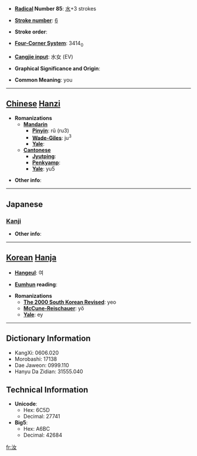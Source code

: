 * '''[[Wiktionary:Chinese radical index| Radical]] Number 85''': [[Wiktionary:Chinese radical index 水|水]]+3 strokes

* '''[[Wiktionary:Chinese total strokes index|Stroke number]]''': [[Wiktionary:Chinese total strokes index 6|6]]

* '''Stroke order''': 

* '''[[Wiktionary:Chinese four corner index|Four-Corner System]]''': 3414<sub>0</sub>

* '''[[Wiktionary:Chinese Cangjie index|Cangjie input]]''': 水女 (EV)

* '''Graphical Significance and Origin''': 

* '''Common Meaning''': you

----

== [[Chinese]] [[Hanzi]] ==

* '''Romanizations'''
** '''[[Mandarin]]'''
*** '''[[Pinyin]]''': rǔ (ru3)
*** '''[[Wade-Giles]]''': ju<sup>3</sup>
*** '''[[Yale]]''': 
** '''[[Cantonese]]'''
*** '''[[Jyutping]]''':
*** '''[[Penkyamp]]''': 
*** '''[[Yale]]''': yu5

* '''Other info''': 

----

==Japanese==
===[[Kanji]]===
{{kanji|on readings=[[じょ]] (jo)|kun readings=[[なんじ]] (nanji)}}

* '''Other info''':  

----

== [[Korean]] [[Hanja]] ==

* '''[[Hangeul]]''': 여

* '''[[Eumhun]] reading''': 

* '''Romanizations'''
** '''[[The 2000 South Korean Revised Romanization|The 2000 South Korean Revised]]''': yeo
** '''[[McCune-Reischauer]]''': yŏ
** '''[[Yale]]''': ey

----

== Dictionary Information ==

* KangXi: 0606.020
* Morobashi: 17138
* Dae Jaweon: 0999.110
* Hanyu Da Zidian: 31555.040

== Technical Information ==

* '''Unicode''':
** Hex: 6C5D
** Decimal: 27741
* '''Big5''':
** Hex: A6BC
** Decimal: 42684

[[fr:汝]]